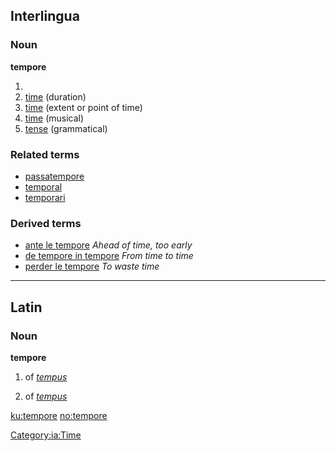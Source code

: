 ==Interlingua==

===Noun===
'''tempore'''
# 
# [[time]] (duration)
# [[time]] (extent or point of time)
# [[time]] (musical)
# [[tense]] (grammatical)

===Related terms===
*[[passatempore]]
*[[temporal]]
*[[temporari]]

===Derived terms===
* [[ante le tempore]] ''Ahead of time, too early''
* [[de tempore in tempore]] ''From time to time''
* [[perder le tempore]] ''To waste time''

[[Category:ia:Time]]

----

==Latin==

===Noun===
'''tempore'''
# {{dat}} {{singular}} of ''[[tempus#Latin|tempus]]''
# {{abl}} {{singular}} of ''[[tempus#Latin|tempus]]''

[[ku:tempore]]
[[no:tempore]]